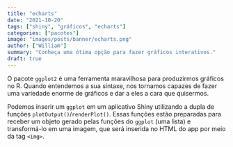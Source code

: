 ```yaml
---
title: "echarts"
date: "2021-10-20"
tags: ["shiny", "gráficos", "echarts"]
categories: ["pacotes"]
image: "images/posts/banner/echarts.png"
author: ["William"]
summary: "Conheça uma ótima opção para fazer gráficos interativos."
draft: true
---
```


O pacote `ggplot2` é uma ferramenta maravilhosa para produzirmos gráficos no R. Quando entendemos a sua sintaxe, nos tornamos capazes de fazer uma variedade enorme de gráficos e dar a eles a cara que quisermos.

Podemos inserir um `ggplot` em um aplicativo Shiny utilizando a dupla de funções `plotOutput()`/`renderPlot()`. Essas funções estão preparadas para receber um objeto gerado pelas funções do `ggplot` (uma lista) e transformá-lo em uma imagem, que será inserida no HTML do app por meio da tag `<img>`.
